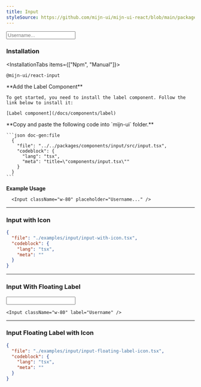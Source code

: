 ```yaml
---
title: Input
styleSource: https://github.com/mijn-ui/mijn-ui-react/blob/main/packages/theme/src/components/input.ts
---
```



<ComponentPreview>
  <Input className="w-80" placeholder="Username..." />
</ComponentPreview>

### Installation

<InstallationTabs items={["Npm", "Manual"]}>
  <InstallationTabsContent value="Npm">
  ```package-install
  @mijn-ui/react-input
  ```
  </InstallationTabsContent>
  <InstallationTabsContent value="Manual">
  <Steps>
  <Step>
     **Add the Label Component**

    To get started, you need to install the label component. Follow the link below to install it:

    [Label component](/docs/components/label)

  </Step>

  <Step>
    **Copy and paste the following code into  `mijn-ui` folder.**

    ```json doc-gen:file
      {
        "file": "../../packages/components/input/src/input.tsx",
        "codeblock": {
          "lang": "tsx",
          "meta": "title=\"components/input.tsx\""
        }
      }
    ```
  </Step>
</Steps>
</InstallationTabsContent>
</InstallationTabs>

**Example Usage**

```tsx
  <Input className="w-80" placeholder="Username..." />
```

---

### Input with Icon

<ComponentPreview>
  <InputWithIcon />
</ComponentPreview>

```json doc-gen:file
{
  "file": "./examples/input/input-with-icon.tsx",
  "codeblock": {
    "lang": "tsx",
    "meta": ""
  }
}
```

---

### Input With Floating Label

<ComponentPreview>
  <Input className="w-80" label="Username" />
</ComponentPreview>

```tsx
<Input className="w-80" label="Username" />
```

---

### Input Floating Label with Icon

<ComponentPreview>
  <InputFloatingLabelIcon />
</ComponentPreview>

```json doc-gen:file
{
  "file": "./examples/input/input-floating-label-icon.tsx",
  "codeblock": {
    "lang": "tsx",
    "meta": ""
  }
}
```
